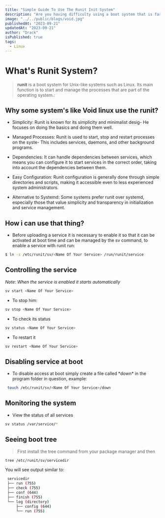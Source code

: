 ```yaml
---
title: "Simple Guide To Use The Runit Init System"
description: "Are you having difficulty using a boot system that is faster than that SSD you paid 30 dollars for? Learn now then."
image: "../../public/blogs/void.jpg"
publishedAt: "2023-09-21"
updatedAt: "2023-09-21"
author: "Drack"
isPublished: true
tags:
  - Linux
---
```


# What's Runit System?

> **runit** is a boot system for Unix-like systems such as Linux. Its main function is to start and manage the processes that are part of the operating system.:

## Why some system's like Void linux use the runit?

- Simplicity: Runit is known for its simplicity and minimalist desig- He focuses on doing the basics and doing them well.

- Managed Processes: Runit is used to start, stop and restart processes on the syste- This includes services, daemons, and other background programs.

- Dependencies: It can handle dependencies between services, which means you can configure it to start services in the correct order, taking into account the dependencies between them.

- Easy Configuration: Runit configuration is generally done through simple directories and scripts, making it accessible even to less experienced system administrators.

- Alternative to Systemd: Some systems prefer runit over systemd, especially those that value simplicity and transparency in initialization and service management.

## How i can use that thing?

- Before uploading a service it is necessary to enable it so that it can be activated at boot time and can be managed by the sv command, to enable a service with runit run:

```bash
$ ln -s /etc/runit/sv/<Name Of Your Service> /run/runit/service
```

## Controlling the service

_Note: When the service is enabled it starts automatically_

```bash
sv start <Name Of Your Service>
```

- To stop him:

```bash
sv stop <Name Of Your Service>
```

- To check its status

```bash
sv status <Name Of Your Service>
```

- To restart it

```bash
sv restart <Name Of Your Service>
```

## Disabling service at boot

- To disable access at boot simply create a file called \*down\* in the program folder in question, example:

```bash
 touch /etc/runit/sv/<Name Of Your Service>/down
```

## Monitoring the system

- View the status of all services

```bash
sv status /var/service/*
```

## Seeing boot tree

> First install the tree command from your package manager and then

```bash
tree /etc/runit/sv/servicedir
```

You will see output similar to:

```bash
 servicedir
 ├── run (755)
 ├── check (755)
 ├── conf (644)
 ├── finish (755)
 └── log (directory)
     ├── config (644)
     └── run (755)
```
